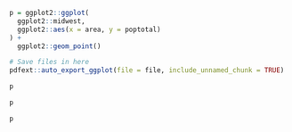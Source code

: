 

```r
p = ggplot2::ggplot(
  ggplot2::midwest,
  ggplot2::aes(x = area, y = poptotal)
) +
  ggplot2::geom_point()

# Save files in here
pdfext::auto_export_ggplot(file = file, include_unnamed_chunk = TRUE)
```


```r
p
```

```r
p
```

```r
p
```

